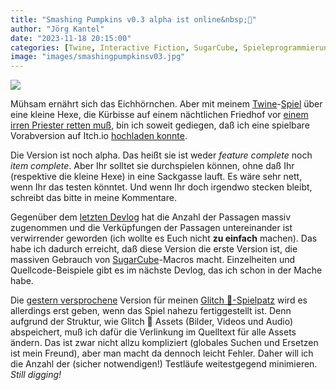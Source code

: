 ```yaml
---
title: "Smashing Pumpkins v0.3 alpha ist online&nbsp;🎃"
author: "Jörg Kantel"
date: "2023-11-18 20:15:00"
categories: [Twine, Interactive Fiction, SugarCube, Spieleprogrammierung, Itch.io, Glitch 🎏]
image: "images/smashingpumpkinsv03.jpg"
---
```


[![](images/smashingpumpkinsv03-b.jpg)](https://www.flickr.com/photos/schockwellenreiter/53339174537/)

Mühsam ernährt sich das Eichhörnchen. Aber mit meinem [Twine](http://cognitiones.kantel-chaos-team.de/multimedia/spieleprogrammierung/twine2.html)-[Spiel](https://kantel.github.io/posts/2023103102_halloween_twine/) über eine kleine Hexe, die Kürbisse auf einem nächtlichen Friedhof vor [einem irren Priester retten muß](https://kantel.github.io/posts/2023102101_smashed_pumpkins/), bin ich soweit gediegen, daß ich eine spielbare Vorabversion auf Itch.io [hochladen konnte](https://kantel.itch.io/smashing-pumpkins).

Die Version ist noch alpha. Das heißt sie ist weder *feature complete* noch *item complete*. Aber Ihr solltet sie durchspielen können, ohne daß Ihr (respektive die kleine Hexe) in eine Sackgasse lauft. Es wäre sehr nett, wenn Ihr das testen könntet. Und wenn Ihr doch irgendwo stecken bleibt, schreibt das bitte in meine Kommentare.

Gegenüber dem [letzten Devlog](https://kantel.github.io/posts/2023111301_smashing_pumpkins_devlog_2/) hat die Anzahl der Passagen massiv zugenommen und die Verküpfungen der Passagen untereinander ist verwirrender geworden (ich wollte es Euch nicht **zu einfach** machen). Das habe ich dadurch erreicht, daß diese Version die erste Version ist, die massiven Gebrauch von [SugarCube](https://www.motoslave.net/sugarcube/2/docs/)-Macros macht. Einzelheiten und Quellcode-Beispiele gibt es im nächste Devlog, das ich schon in der Mache habe.

Die [gestern versprochene](https://kantel.github.io/posts/2023111701_more_glitch/) Version
für meinen [Glitch&nbsp;🎏-Spielpatz](https://schockwellenreiter.glitch.me/) wird es allerdings erst geben, wenn das Spiel nahezu fertiggestellt ist. Denn aufgrund der Struktur, wie Glitch&nbsp;🎏 Assets (Bilder, Videos und Audio) abspeichert, muß ich dafür die Verlinkung im Quelltext für alle Assets ändern. Das ist zwar nicht allzu kompliziert (globales Suchen und Ersetzen ist mein Freund), aber man macht da dennoch leicht Fehler. Daher will ich die Anzahl der (sicher notwendigen!) Testläufe weitestgegend minimieren. *Still digging!*